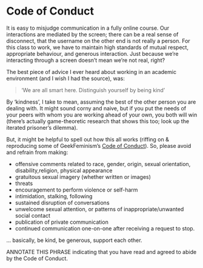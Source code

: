 # Code of Conduct

It is easy to misjudge communication in a fully online course. Our interactions are mediated by the screen; there can be a real sense of disconnect, that the username on the other end is not really a person. For this class to work, we have to maintain high standards of mutual respect, appropriate behaviour, and generous interaction. Just because we're interacting through a screen doesn't mean we're not real, right?

The best piece of advice I ever heard about working in an academic environment (and I wish I had the source), was:

>'We are all smart here. Distinguish yourself by being kind'

By 'kindness', I take to mean, assuming the best of the other person you are dealing with. It might sound corny and naive, but if you put the needs of your peers with whom you are working ahead of your own, you both will win (there's actually game-theoretic research that shows this too; look up the iterated prisoner's dilemma).

But, it might be helpful to spell out how this all works (riffing on & reproducing some of GeekFeminism's [Code of Conduct](http://geekfeminism.org/about/code-of-conduct/)). So, please avoid and refrain from making:

- offensive comments related to race, gender, origin, sexual orientation, disability,religion, physical appearance
- gratuitous sexual imagery (whether written or images)
- threats
- encouragement to perform violence or self-harm
- intimidation, stalking, following
- sustained disruption of conversations
- unwelcome sexual attention, or patterns of inappropriate/unwanted social contact
- publication of private communication
- continued communication one-on-one after receiving a request to stop.

... basically, be kind, be generous, support each other.

ANNOTATE THIS PHRASE indicating that you have read and agreed to abide by the Code of Conduct.


